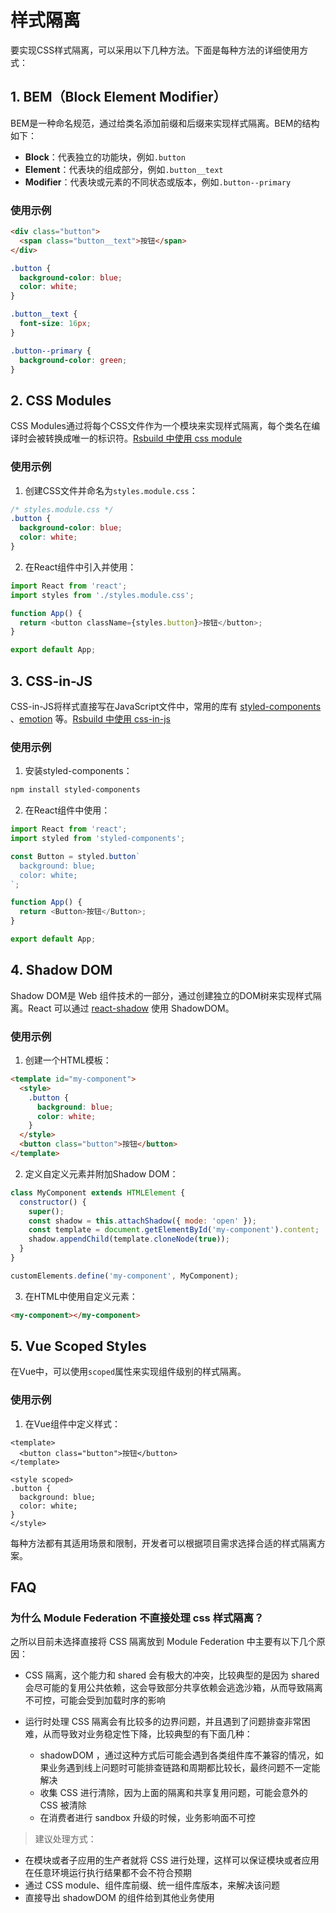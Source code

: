 # 样式隔离

要实现CSS样式隔离，可以采用以下几种方法。下面是每种方法的详细使用方式：

## 1. BEM（Block Element Modifier）

BEM是一种命名规范，通过给类名添加前缀和后缀来实现样式隔离。BEM的结构如下：

- **Block**：代表独立的功能块，例如`.button`
- **Element**：代表块的组成部分，例如`.button__text`
- **Modifier**：代表块或元素的不同状态或版本，例如`.button--primary`

### 使用示例
```html
<div class="button">
  <span class="button__text">按钮</span>
</div>
```

```css
.button {
  background-color: blue;
  color: white;
}

.button__text {
  font-size: 16px;
}

.button--primary {
  background-color: green;
}
```

## 2. CSS Modules

CSS Modules通过将每个CSS文件作为一个模块来实现样式隔离，每个类名在编译时会被转换成唯一的标识符。[Rsbuild 中使用 css module](https://rsbuild.dev/zh/guide/basic/css-modules)

### 使用示例

1. 创建CSS文件并命名为`styles.module.css`：

```css
/* styles.module.css */
.button {
  background-color: blue;
  color: white;
}
```

2. 在React组件中引入并使用：

```javascript
import React from 'react';
import styles from './styles.module.css';

function App() {
  return <button className={styles.button}>按钮</button>;
}

export default App;
```

## 3. CSS-in-JS

CSS-in-JS将样式直接写在JavaScript文件中，常用的库有 [styled-components](https://styled-components.com/) 、[emotion](https://github.com/emotion-js/emotion) 等。[Rsbuild 中使用 css-in-js](https://rsbuild.dev/zh/guide/basic/css-usage#css-in-js)

### 使用示例

1. 安装styled-components：

```bash
npm install styled-components
```

2. 在React组件中使用：

```javascript
import React from 'react';
import styled from 'styled-components';

const Button = styled.button`
  background: blue;
  color: white;
`;

function App() {
  return <Button>按钮</Button>;
}

export default App;
```

## 4. Shadow DOM

Shadow DOM是 Web 组件技术的一部分，通过创建独立的DOM树来实现样式隔离。React 可以通过 [react-shadow](https://www.npmjs.com/package/react-shadow) 使用 ShadowDOM。

### 使用示例

1. 创建一个HTML模板：

```html
<template id="my-component">
  <style>
    .button {
      background: blue;
      color: white;
    }
  </style>
  <button class="button">按钮</button>
</template>
```

2. 定义自定义元素并附加Shadow DOM：

```javascript
class MyComponent extends HTMLElement {
  constructor() {
    super();
    const shadow = this.attachShadow({ mode: 'open' });
    const template = document.getElementById('my-component').content;
    shadow.appendChild(template.cloneNode(true));
  }
}

customElements.define('my-component', MyComponent);
```

3. 在HTML中使用自定义元素：

```html
<my-component></my-component>
```

## 5. Vue Scoped Styles

在Vue中，可以使用`scoped`属性来实现组件级别的样式隔离。

### 使用示例

1. 在Vue组件中定义样式：

```vue
<template>
  <button class="button">按钮</button>
</template>

<style scoped>
.button {
  background: blue;
  color: white;
}
</style>
```

每种方法都有其适用场景和限制，开发者可以根据项目需求选择合适的样式隔离方案。


## FAQ

### 为什么 Module Federation 不直接处理 css 样式隔离？

之所以目前未选择直接将 CSS 隔离放到 Module Federation 中主要有以下几个原因：

* CSS 隔离，这个能力和 shared 会有极大的冲突，比较典型的是因为 shared 会尽可能的复用公共依赖，这会导致部分共享依赖会逃逸沙箱，从而导致隔离不可控，可能会受到加载时序的影响

* 运行时处理 CSS 隔离会有比较多的边界问题，并且遇到了问题排查非常困难，从而导致对业务稳定性下降，比较典型的有下面几种：
  * shadowDOM ，通过这种方式后可能会遇到各类组件库不兼容的情况，如果业务遇到线上问题时可能排查链路和周期都比较长，最终问题不一定能解决
  * 收集 CSS 进行清除，因为上面的隔离和共享复用问题，可能会意外的 CSS 被清除
  * 在消费者进行 sandbox 升级的时候，业务影响面不可控

> 建议处理方式：

* 在模块或者子应用的生产者就将 CSS 进行处理，这样可以保证模块或者应用在任意环境运行执行结果都不会不符合预期
* 通过 CSS module、组件库前缀、统一组件库版本，来解决该问题
* 直接导出 shadowDOM 的组件给到其他业务使用
